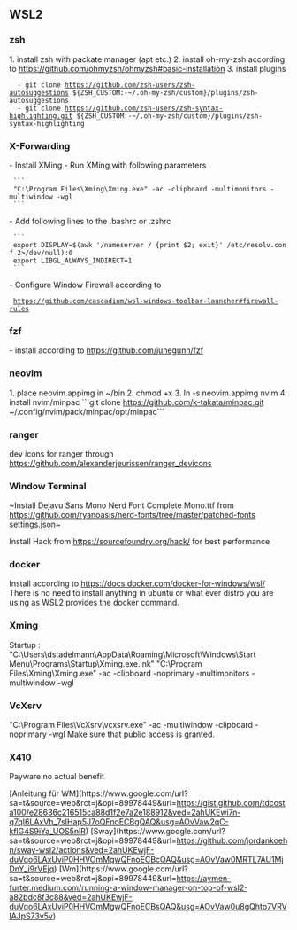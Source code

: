 == WSL2 ==

=== zsh ===
1. install zsh with packate manager (apt etc.)
2. install oh-my-zsh according to https://github.com/ohmyzsh/ohmyzsh#basic-installation
3. install plugins
   - git clone https://github.com/zsh-users/zsh-autosuggestions ${ZSH_CUSTOM:-~/.oh-my-zsh/custom}/plugins/zsh-autosuggestions
   - git clone https://github.com/zsh-users/zsh-syntax-highlighting.git ${ZSH_CUSTOM:-~/.oh-my-zsh/custom}/plugins/zsh-syntax-highlighting
=== X-Forwarding ===
- Install XMing
- Run XMing with following parameters
  ```
  "C:\Program Files\Xming\Xming.exe" -ac -clipboard -multimonitors -multiwindow -wgl
  ```
- Add following lines to the .bashrc or .zshrc
  ```
  export DISPLAY=$(awk '/nameserver / {print $2; exit}' /etc/resolv.conf 2>/dev/null):0
  export LIBGL_ALWAYS_INDIRECT=1
  ```
- Configure Window Firewall according to
  https://github.com/cascadium/wsl-windows-toolbar-launcher#firewall-rules

=== fzf ===
- install according to https://github.com/junegunn/fzf

=== neovim ===
1. place neovim.appimg in ~/bin
2. chmod +x
3. ln -s neovim.appimg nvim
4. install nvim/minpac ```git clone https://github.com/k-takata/minpac.git ~/.config/nvim/pack/minpac/opt/minpac```

=== ranger ===
dev icons for ranger through https://github.com/alexanderjeurissen/ranger_devicons

=== Window Terminal ===
~Install Dejavu Sans Mono Nerd Font Complete Mono.ttf from https://github.com/ryanoasis/nerd-fonts/tree/master/patched-fonts
[[settings.json]]~

Install Hack from https://sourcefoundry.org/hack/ for best performance


=== docker ===
Install according to https://docs.docker.com/docker-for-windows/wsl/
There is no need to install anything in ubuntu or what ever distro you are using as WSL2 provides the docker command.

=== Xming ===
Startup : "C:\Users\dstadelmann\AppData\Roaming\Microsoft\Windows\Start Menu\Programs\Startup\Xming.exe.lnk"
"C:\Program Files\Xming\Xming.exe" -ac -clipboard -noprimary -multimonitors -multiwindow -wgl

=== VcXsrv ===
"C:\Program Files\VcXsrv\vcxsrv.exe" -ac -multiwindow -clipboard -noprimary -wgl
Make sure that public access is granted.

=== X410 ===
Payware no actual benefit

[Anleitung für WM](https://www.google.com/url?sa=t&source=web&rct=j&opi=89978449&url=https://gist.github.com/tdcosta100/e28636c216515ca88d1f2e7a2e188912&ved=2ahUKEwi7n-q7qI6LAxVh_7sIHap5J7oQFnoECBgQAQ&usg=AOvVaw2qC-kflG4S9iYa_UOS5nlR)
[Sway](https://www.google.com/url?sa=t&source=web&rct=j&opi=89978449&url=https://github.com/jordankoehn/sway-wsl2/actions&ved=2ahUKEwjF-duVqo6LAxUviP0HHVOmMgwQFnoECBcQAQ&usg=AOvVaw0MRTL7AU1MjDnY_i9rVEjq)
[Wm](https://www.google.com/url?sa=t&source=web&rct=j&opi=89978449&url=https://aymen-furter.medium.com/running-a-window-manager-on-top-of-wsl2-a82bdc8f3c88&ved=2ahUKEwjF-duVqo6LAxUviP0HHVOmMgwQFnoECBsQAQ&usg=AOvVaw0u8gQhtp7VRVlAJpS73v5v)
